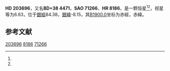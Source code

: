 {{Starbox begin
| name = HD 203696
}}
{{Starbox observe
| epoch = [[J2000.0|J2000.0]]
| constell = {{星座名待查}}<ref name=SIMBAD>{{cite web
 | url=http://simbad.u-strasbg.fr/simbad/sim-id?Ident=HR+8186
 | title =Pulsating variable Star
 | publisher=Centre de Données astronomiques de Strasbourg
 | work=SIMBAD
 | accessdate=2012-07-13}}</ref><ref name=DATA>{{cite web
 | url=http://vizier.u-strasbg.fr/viz-bin/VizieR-5?-out.add=.&-source=5050&-corr=PK=HR&-out.max=9999&HR=8186
 | title=VizieR Detailed Page
 | accessdate=2012-07-13
 | archive-date=2016-03-05
 | archive-url=https://web.archive.org/web/20160305201657/http://vizier.u-strasbg.fr/viz-bin/VizieR-5?-out.add=.&-source=5050&-corr=PK=HR&-out.max=9999&HR=8186
 | dead-url=no
 }}</ref>
| 星官 = 
| ra = {{RA|21|22|46.9}}<ref name=SIMBAD /><ref name=DATA />
| dec = {{DEC|+38|38|3}}<ref name=SIMBAD /><ref name=DATA />
| appmag_v = 6.63<ref name=SIMBAD /><ref name=DATA />
}}
{{Starbox character
| class = A1V<ref name=SIMBAD /><ref name=DATA />
| b-v = 0.01<ref name=SIMBAD /><ref name=DATA />
| u-b = 0.02<ref name=SIMBAD /><ref name=DATA />
| r-i = <ref name=SIMBAD /><ref name=DATA />
| variable = 
}}
{{Starbox astrometry
| radial_v = 0.02
| prop_mo_ra = -15
| parallax = 
| p_error = 
}}
{{Starbox catalog
| names =BD+38 4471，[[SAO星表|SAO]] 71266，[[HD星表|HD]] 203696，[[HR星表|HR]] 8186}}
{{Starbox reference |Simbad=HR+8186}}
{{Starbox end}}

'''HD 203696'''，又名'''BD+38 4471'''，'''SAO 71266'''、'''HR 8186'''，是一颗恒星<ref name=SIMBAD /><ref name=DATA />，视星等为6.63，位于[[銀道座標系|銀經]]84.38，[[銀道座標系|銀緯]]-8.15，其[[B1900.0|B1900.0]]坐标为赤經{{RA|21|18|47.3}}，赤緯{{DEC|+38|-8.15|26}}。

== 参考文献 ==
{{reflist}}

{{star-stub}}

[[Category:HD和HDE天體|203696]]
[[Category:HR天體|8186]]
[[Category:SAO天體|71266]]